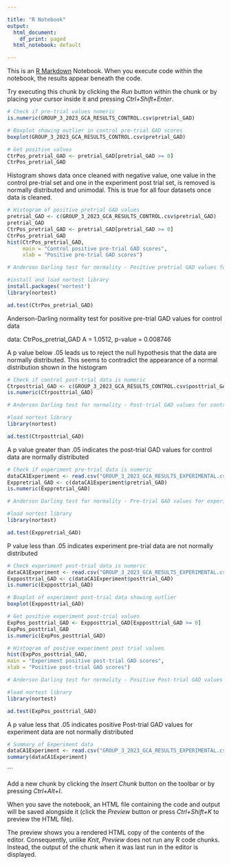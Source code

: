 ```yaml
---

title: "R Notebook"
output:
  html_document:
    df_print: paged
  html_notebook: default

---
```


This is an [R Markdown](http://rmarkdown.rstudio.com) Notebook. When you execute code within the notebook, the results appear beneath the code. 

Try executing this chunk by clicking the *Run* button within the chunk or by placing your cursor inside it and pressing *Ctrl+Shift+Enter*. 


```r
# Check if pre-trial values numeric
is.numeric(GROUP_3_2023_GCA_RESULTS_CONTROL.csv$pretrial_GAD)

```
```r
# Boxplot showing outlier in control pre-trial GAD scores
boxplot(GROUP_3_2023_GCA_RESULTS_CONTROL.csv$pretrial_GAD)
```


```r
# Get positive values
CtrPos_pretrial_GAD <- pretrial_GAD[pretrial_GAD >= 0]
CtrPos_pretrial_GAD

```
Histogram shows data once cleaned with negative value, one value in the control pre-trial set and one in the experiment post trial set, is removed is normally distributed and unimodal. This is true for all four datasets once data is cleaned.

```r
# Histogram of positive pretrial GAD values
pretrial_GAD <- c(GROUP_3_2023_GCA_RESULTS_CONTROL.csv$pretrial_GAD)
pretrial_GAD
CtrPos_pretrial_GAD <- pretrial_GAD[pretrial_GAD >= 0]
CtrPos_pretrial_GAD
hist(CtrPos_pretrial_GAD,
     main = "Control positive pre-trial GAD scores",
     xlab = "Positive pre-trial GAD scores")


```

```r
# Anderson Darling test for normality - Positive pretrial GAD values for control data

#install and load nortest library
install.packages('nortest')
library(nortest)

ad.test(CtrPos_pretrial_GAD)
```

Anderson-Darling normality test for positive pre-trial GAD values for control data

data:  CtrPos_pretrial_GAD
A = 1.0512, p-value = 0.008746

A p value below .05 leads us to reject the null hypothesis that the data are normally distributed. This seems to contradict the appearance of a normal distribution shown in the histogram

```r
# Check if control post-trial data is numeric
Ctrposttrial_GAD <- c(GROUP_3_2023_GCA_RESULTS_CONTROL.csv$posttrial_GAD)
is.numeric(Ctrposttrial_GAD)

```


```r
# Anderson Darling test for normality - Post-trial GAD values for control data

#load nortest library
library(nortest)

ad.test(Ctrposttrial_GAD)
```
A p value greater than .05 indicates the post-trial GAD values for control data are normally distributed

```r
# Check if experiment pre-trial data is numeric
dataCA1Experiment <- read.csv("GROUP_3_2023_GCA_RESULTS_EXPERIMENTAL.csv")
Exppretrial_GAD <- c(dataCA1Experiment$pretrial_GAD)
is.numeric(Exppretrial_GAD)

```

```r
# Anderson Darling test for normality - Pre-trial GAD values for experiment data

#load nortest library
library(nortest)

ad.test(Exppretrial_GAD)
```
P value less than .05 indicates experiment pre-trial data are not normally distributed


```r
# Check experiment post-trial data is numeric
dataCA1Experiment <- read.csv("GROUP_3_2023_GCA_RESULTS_EXPERIMENTAL.csv")
Expposttrial_GAD <- c(dataCA1Experiment$posttrial_GAD)
is.numeric(Expposttrial_GAD)

```
```r
# Boxplot of experiment post-trial data showing outlier
boxplot(Expposttrial_GAD)
```


```r
# Get positive experiment post-trial values
ExpPos_posttrial_GAD <- Expposttrial_GAD[Expposttrial_GAD >= 0]
ExpPos_posttrial_GAD
is.numeric(ExpPos_posttrial_GAD)
```
```r
# Histogram of postive experiment post trial values
hist(ExpPos_posttrial_GAD,
main = "Experiment positive post-trial GAD scores",
xlab = "Positive post-trial GAD scores")

```

```r
# Anderson Darling test for normality - Positive Post-trial GAD values for experiment data

#load nortest library
library(nortest)

ad.test(ExpPos_posttrial_GAD)
```
A p value less that .05 indicates positive Post-trial GAD values for experiment data are not normally distributed


```r
# Summary of Experiment data
dataCA1Experiment <- read.csv("GROUP_3_2023_GCA_RESULTS_EXPERIMENTAL.csv")
summary(dataCA1Experiment)
```

```


Add a new chunk by clicking the *Insert Chunk* button on the toolbar or by pressing *Ctrl+Alt+I*.

When you save the notebook, an HTML file containing the code and output will be saved alongside it (click the *Preview* button or press *Ctrl+Shift+K* to preview the HTML file).

The preview shows you a rendered HTML copy of the contents of the editor. Consequently, unlike *Knit*, *Preview* does not run any R code chunks. Instead, the output of the chunk when it was last run in the editor is displayed.
